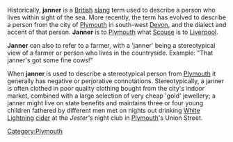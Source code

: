 Historically, '''janner''' is a [[United Kingdom|British]] [[slang]] term used to describe a person who lives within sight of the sea. More recently, the term has evolved to describe a person from the city of [[Plymouth]] in south-west [[Devon]], and the dialect and accent of that person. '''Janner''' is to [[Plymouth]] what [[Scouse]] is to [[Liverpool]].

'''Janner''' can also to refer to a farmer, with a 'janner' being a stereotypical view of a farmer or person who lives in the countryside. Example: "That janner's got some fine cows!"

When '''janner''' is used to describe a stereotypical person from [[Plymouth]] it generally has negative or perjorative connotations.  Stereotypically, a janner is often clothed in poor quality clothing bought from the city's indoor market, combined with a large selection of very cheap 'gold' jewellery; a janner might live on state benefits and maintains three or four young children fathered by different men met on nights out drinking [[White Lightning]] [[cider]] at the ''Jester's'' night club in [[Plymouth]]'s Union Street.

[[Category:Plymouth]]
[[Category:People connected with Plymouth|  ]]